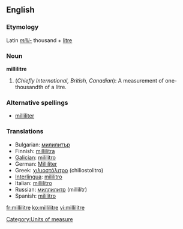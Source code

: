 ==English==

===Etymology===
Latin ''[[milli-]]'' thousand + [[litre]]

===Noun===
'''millilitre'''

# (''Chiefly International, British, Canadian''): A measurement of one-thousandth of a litre.

===Alternative spellings===
* {{i-c|Chiefly American}} [[milliliter]]

===Translations===
{{rfc-level|Translations at L3+}}
*Bulgarian: [[милилитър]] {{m}}
*Finnish: [[millilitra]]
*[[Galician]]: [[mililitro]] {{m}}
*German: [[Milliliter]] {{m}}
*Greek: [[χιλιοστόλιτρο]] (chiliostolitro) {{n}}
*[[Interlingua]]: [[mililitro]]
*Italian: [[millilitro]] {{m}}
*Russian: [[миллилитр]] (millilítr) {{m}}
*Spanish: [[mililitro]] {{m}}

[[Category:Units of measure]]

[[fr:millilitre]]
[[ko:millilitre]]
[[vi:millilitre]]